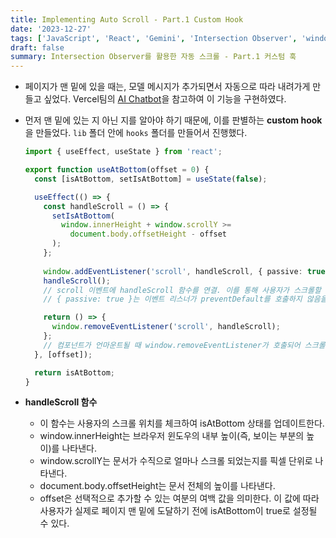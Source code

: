 ```yaml
---
title: Implementing Auto Scroll - Part.1 Custom Hook
date: '2023-12-27'
tags: ['JavaScript', 'React', 'Gemini', 'Intersection Observer', 'window', 'project', 'custom hook']
draft: false
summary: Intersection Observer를 활용한 자동 스크롤 - Part.1 커스텀 훅
---
```


- 페이지가 맨 밑에 있을 때는, 모델 메시지가 추가되면서 자동으로 따라 내려가게 만들고 싶었다. Vercel팀의 [AI Chatbot](https://github.com/vercel/ai-chatbot)을 참고하여 이 기능을 구현하였다.

- 먼저 맨 밑에 있는 지 아닌 지를 알아야 하기 때문에, 이를 판별하는 **custom hook**을 만들었다. `lib` 폴더 안에 `hooks` 폴더를 만들어서 진행했다.
  
     ```ts:lib/hooks/use-at-bottom.ts
     import { useEffect, useState } from 'react';
     
     export function useAtBottom(offset = 0) {
       const [isAtBottom, setIsAtBottom] = useState(false);
     
       useEffect(() => {
         const handleScroll = () => {
           setIsAtBottom(
             window.innerHeight + window.scrollY >=
               document.body.offsetHeight - offset
           );
         };
         
         window.addEventListener('scroll', handleScroll, { passive: true });
         handleScroll();
         // scroll 이벤트에 handleScroll 함수를 연결. 이를 통해 사용자가 스크롤할 때마다 handleScroll 함수가 호출되어 현재 스크롤 위치를 체크
         // { passive: true }는 이벤트 리스너가 preventDefault를 호출하지 않음을 나타내어 성능을 개선하는 데 도움
     
         return () => {
           window.removeEventListener('scroll', handleScroll);
         };
         // 컴포넌트가 언마운트될 때 window.removeEventListener가 호출되어 스크롤 이벤트 리스너를 제거
       }, [offset]);
     
       return isAtBottom;
     }
     ```

- **handleScroll 함수**
  - 이 함수는 사용자의 스크롤 위치를 체크하여 isAtBottom 상태를 업데이트한다.
  - window.innerHeight는 브라우저 윈도우의 내부 높이(즉, 보이는 부분의 높이)를 나타낸다.
  - window.scrollY는 문서가 수직으로 얼마나 스크롤 되었는지를 픽셀 단위로 나타낸다.
  - document.body.offsetHeight는 문서 전체의 높이를 나타낸다.
  - offset은 선택적으로 추가할 수 있는 여분의 여백 값을 의미한다. 이 값에 따라 사용자가 실제로 페이지 맨 밑에 도달하기 전에 isAtBottom이 true로 설정될 수 있다.